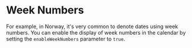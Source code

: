 # Week Numbers

For example, in Norway, it's very common to denote dates using week numbers.
You can enable the display of week numbers in the calendar by setting the `enableWeekNumbers` parameter to `true`.

<Sandbox example="internationalization-week-numbers" />
